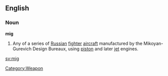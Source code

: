 ==English==

===Noun===

'''mig'''

#Any of a series of [[Russian]] [[fighter]] [[aircraft]] manufactured by the  Mikoyan-Gurevich Design Bureaux, using [[piston]] and later [[jet]] engines.

[[sv:mig]]
[[Category:Weapon]]